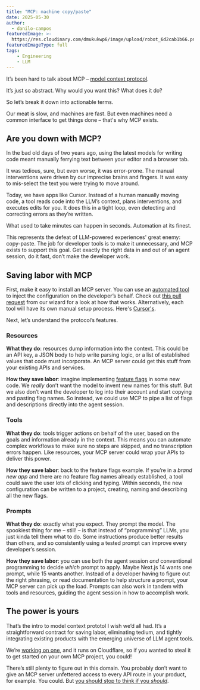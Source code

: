 ```yaml
---
title: "MCP: machine copy/paste"
date: 2025-05-30
author:
  - danilo-campos
featuredImage: >-
  https://res.cloudinary.com/dmukukwp6/image/upload/robot_6d2cab1b66.png
featuredImageType: full
tags:
    - Engineering
    - LLM
---
```


It’s been hard to talk about MCP – [model context protocol](https://modelcontextprotocol.io/introduction).

It’s just so abstract. Why would you want this? What does it do?

So let’s break it down into actionable terms.

Our meat is slow, and machines are fast. But even machines need a common interface to get things done – that's why MCP exists.

## Are you down with MCP?

In the bad old days of two years ago, using the latest models for writing code meant manually ferrying text between your editor and a browser tab.

It was tedious, sure, but even worse, it was error-prone. The manual interventions were driven by our imprecise brains and fingers. It was easy to mis-select the text you were trying to move around.

Today, we have apps like Cursor. Instead of a human manually moving code, a tool reads code into the LLM’s context, plans interventions, and executes edits for you. It does this in a tight loop, even detecting and correcting errors as they’re written.

What used to take minutes can happen in seconds. Automation at its finest.

This represents the defeat of LLM-powered experiences' great enemy: copy-paste. The job for developer tools is to make it unnecessary, and MCP exists to support this goal. Get exactly the right data in and out of an agent session, do it fast, don’t make the developer work.

## Saving labor with MCP

First, make it easy to install an MCP server. You can use an [automated tool](/blog/envoy-wizard-llm-agent) to inject the configuration on the developer’s behalf. Check out [this pull request](https://github.com/PostHog/wizard/pull/48) from our wizard for a look at how that works. Alternatively, each tool will have its own manual setup process. Here's [Cursor's](https://docs.cursor.com/context/model-context-protocol#configuring-mcp-servers).

Next, let’s understand the protocol’s features.

### Resources

**What they do**: resources dump information into the context. This could be an API key, a JSON body to help write parsing logic, or a list of established values that code must incorporate. An MCP server could get this stuff from your existing APIs and services.

**How they save labor**: imagine implementing [feature flags](/docs/feature-flags/adding-feature-flag-code) in some new code. We *really* don’t want the model to invent new names for this stuff. But we also don’t want the developer to log into their account and start copying and pasting flag names. So instead, we could use MCP to pipe a list of flags and descriptions directly into the agent session.

### Tools

**What they do**: tools trigger actions on behalf of the user, based on the goals and information already in the context. This means you can automate complex workflows to make sure no steps are skipped, and no transcription errors happen. Like resources, your MCP server could wrap your APIs to deliver this power.

**How they save labor**: back to the feature flags example. If you’re in a *brand new app* and there are no feature flag names already established, a tool could save the user lots of clicking and typing. Within seconds, the new configuration can be written to a project, creating, naming and describing all the new flags.

### Prompts

**What they do**: exactly what you expect. They prompt the model. The spookiest thing for me – still! – is that instead of “programming” LLMs, you just kinda tell them what to do. Some instructions produce better results than others, and so consistently using a tested prompt can improve every developer’s session.

**How they save labor**: you can use both the agent session *and* conventional programming to decide *which* prompt to apply. Maybe Next.js 14 wants one prompt, while 15 wants another. Instead of a developer having to figure out the right phrasing, or read documentation to help structure a prompt, your MCP server can pick up the load. Prompts can also work in tandem with tools and resources, guiding the agent session in how to accomplish work.

## The power is yours

That’s the intro to model context prototol I wish we’d all had. It’s a straightforward contract for saving labor, eliminating tedium, and tightly integrating existing products with the emerging universe of LLM agent tools.

We’re [working on one](https://github.com/posthog/mcp), and it runs on Cloudflare, so if you wanted to steal it to get started on your own MCP project, you could!

There’s still plenty to figure out in this domain. You probably don’t want to give an MCP server unfettered access to every API route in your product, for example. You could. But [you should stop to think if you *should*](https://www.youtube.com/watch?v=g3j9muCo4o0).

